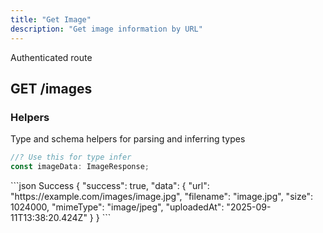 ```yaml
---
title: "Get Image"
description: "Get image information by URL"
---
```


<Info>Authenticated route</Info>
## GET /images

<ResponseField
  name="url"
  type="query"
  example="https://example.com/images/image.jpg"
  required
/>

### Helpers

Type and schema helpers for parsing and inferring types

```ts ImageResponse
//? Use this for type infer
const imageData: ImageResponse;
```

<ResponseExample>
```json Success
{
    "success": true,
    "data": {
        "url": "https://example.com/images/image.jpg",
        "filename": "image.jpg",
        "size": 1024000,
        "mimeType": "image/jpeg",
        "uploadedAt": "2025-09-11T13:38:20.424Z"
    }
}
```
</ResponseExample>
